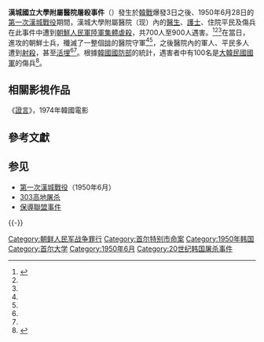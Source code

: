 {{Infobox civilian attack
|title      = 漢城國立大學附屬醫院屠殺事件<ref name=SNUH20100604/>
|image      = Seoul map.png
|caption    = 屠殺事件位置圖<ref name=SNUH20100604/>
|location   ={{ROK-1949}}[[首爾|首爾]]
|target     = 醫院人員、住院平民、傷兵<ref name=SNUH20100604/><ref name=SEGYE20060803/>
|date       = 1950年6月28日<ref name=SNUH20100604/><ref name=SEGYE20060803/> 
|time       = 
|timezone   = 
|type       = [[屠殺|屠殺]]
|fatalities = 700人<ref name=nw20110618>{{cite web|url=http://www.newdaily.co.kr/news/article_s.html?no=82854&rvw_no=82|title=<407>서울대 병원의 대학살|trans-title=漢城國立大學附屬醫院慘案|publisher={{link-ko|New Daily|뉴데일리}}|date=2011年6月18日|language=ko|dead-url=yes|archive-date=2013年2月19日|archive-url=https://archive.today/20130219020245/http://www.newdaily.co.kr/news/article_s.html?no=82854&rvw_no=82|access-date=2013年3月24日}}</ref>至900人<ref name=SNUH20100604/><ref name=SEGYE20060803/> 
|perps = [[朝鮮人民軍|朝鮮人民軍]]
}}

'''漢城國立大學附屬醫院屠殺事件'''（{{Kor|諺='''서울대학교 부속병원 학살 사건'''|漢=서울大學校附屬病院虐殺事件|附=無義文字}}）發生於[[韓戰|韓戰]]爆發3日之後、1950年6月28日的[[第一次漢城戰役|第一次漢城戰役]]期間，漢城大學附屬醫院（现{{link-en|首尔大学医院|Seoul National University Hospital}}）內的[[醫生|醫生]]、[[護士|護士]]、住院平民及傷兵在此事件中遭到[[朝鮮人民軍陸軍|朝鮮人民軍陸軍]][[屠殺|集體虐殺]]，共700人至900人遇害。<ref name=SNUH20100604>{{cite web
 |url         = http://www.snuh.org/pub/snuh/sub02/sub01/1179268_3957.jsp
 |title       = 서울대병원, 6.25전쟁 참전 용사들을 위한 추모제 가져
 |publisher   = 漢城國立大學附屬醫院
 |date        = 2010-06-04
 |language    = ko
 |accessdate  = 2012-07-19
 |deadurl     = yes
 |archiveurl  = https://web.archive.org/web/20130120040603/http://www.snuh.org/pub/snuh/sub02/sub01/1179268_3957.jsp
 |archivedate = 2013-01-20
}}</ref><ref name=SEGYE20060803/><ref name=nw20110618/>在當日，進攻的朝鮮士兵，殲滅了一整個[[排|排]]的醫院守軍<ref name=SNUH20100604/><ref name=SEGYE20060803/>，之後醫院內的軍人、平民多人遭到[[槍擊|射殺]]，甚至[[活埋|活埋]]<ref name=SNUH20100604/><ref name=SEGYE20060803/>。根據[[韓國國防部|韓國國防部]]的統計，遇害者中有100名是[[大韓民國國軍|大韓民國國軍]]的傷兵<ref name=SEGYE20060803>{{cite news
 |url          = http://www.segye.com/Articles/Punch/Quick/Article.asp?aid=20060803000394&ctg1=&ctg2=&subctg1=&subctg2=&cid=0103040000000&dataid=200608031738002040
 |title        = '이름모를 자유전사의 비' 서울대 현충탑을 아시나요 한국전쟁때 죽은 군인과 민간인 위해 1963년 세워져"민족상잔의 아픔을 담은 장소로 계속 보존할 것"
 |author       = Rhee Gwi-jeon
 |newspaper    = {{link-ko|SEGYE|세계일보}}
 |date         = 2006-08-03
 |language     = ko
 |accessdate   = 2012-07-19
 |archive-url  = https://web.archive.org/web/20140307145120/http://www.segye.com/content/html/2006/08/03/20060803000394.html
 |archive-date = 2014-03-07
 |dead-url     = no
}}</ref>。

== 相關影視作品 ==
《[[證言_(電影)|證言]]》，1974年韓國電影

== 參考文獻 ==
{{Reflist|30em}}

== 参见 ==
{{Portal|北朝鲜|韩国|死亡}}
* [[第一次漢城戰役|第一次漢城戰役]]（1950年6月）
* [[303高地屠杀|303高地屠杀]]
* [[保導聯盟事件|保導聯盟事件]]

{{-}}
{{朝鲜战争}}

{{coord missing|South Korea}}

{{DEFAULTSORT:Seoul National University Hospital Massacre}}
[[Category:朝鲜人民军战争罪行|Category:朝鲜人民军战争罪行]]
[[Category:首尔特别市命案|Category:首尔特别市命案]]
[[Category:1950年韩国|Category:1950年韩国]]
[[Category:首尔大学|Category:首尔大学]]
[[Category:1950年6月|Category:1950年6月]]
[[Category:20世纪韩国屠杀事件|Category:20世纪韩国屠杀事件]]